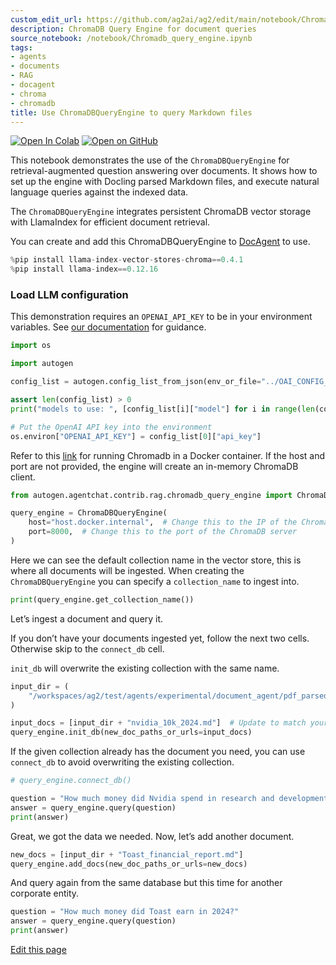 ```yaml
---
custom_edit_url: https://github.com/ag2ai/ag2/edit/main/notebook/Chromadb_query_engine.ipynb
description: ChromaDB Query Engine for document queries
source_notebook: /notebook/Chromadb_query_engine.ipynb
tags:
- agents
- documents
- RAG
- docagent
- chroma
- chromadb
title: Use ChromaDBQueryEngine to query Markdown files
---
```


<a href="https://colab.research.google.com/github/ag2ai/ag2/blob/main/notebook/Chromadb_query_engine.ipynb" class="colab-badge" target="_blank"><img noZoom src="https://colab.research.google.com/assets/colab-badge.svg" alt="Open In Colab" /></a>
<a href="https://github.com/ag2ai/ag2/blob/main/notebook/Chromadb_query_engine.ipynb" class="github-badge" target="_blank"><img noZoom src="https://img.shields.io/badge/Open%20on%20GitHub-grey?logo=github" alt="Open on GitHub" /></a>




This notebook demonstrates the use of the `ChromaDBQueryEngine` for
retrieval-augmented question answering over documents. It shows how to
set up the engine with Docling parsed Markdown files, and execute
natural language queries against the indexed data.

The `ChromaDBQueryEngine` integrates persistent ChromaDB vector storage
with LlamaIndex for efficient document retrieval.

You can create and add this ChromaDBQueryEngine to
[DocAgent](https://docs.ag2.ai/latest/docs/user-guide/reference-agents/docagent)
to use.

```python
%pip install llama-index-vector-stores-chroma==0.4.1
%pip install llama-index==0.12.16
```

### Load LLM configuration

This demonstration requires an `OPENAI_API_KEY` to be in your
environment variables. See [our
documentation](https://docs.ag2.ai/latest/docs/user-guide/advanced-concepts/llm-configuration-deep-dive)
for guidance.

```python
import os

import autogen

config_list = autogen.config_list_from_json(env_or_file="../OAI_CONFIG_LIST")

assert len(config_list) > 0
print("models to use: ", [config_list[i]["model"] for i in range(len(config_list))])

# Put the OpenAI API key into the environment
os.environ["OPENAI_API_KEY"] = config_list[0]["api_key"]
```

Refer to this
[link](https://docs.trychroma.com/production/containers/docker) for
running Chromadb in a Docker container. If the host and port are not
provided, the engine will create an in-memory ChromaDB client.

```python
from autogen.agentchat.contrib.rag.chromadb_query_engine import ChromaDBQueryEngine

query_engine = ChromaDBQueryEngine(
    host="host.docker.internal",  # Change this to the IP of the ChromaDB server
    port=8000,  # Change this to the port of the ChromaDB server
)
```

Here we can see the default collection name in the vector store, this is
where all documents will be ingested. When creating the
`ChromaDBQueryEngine` you can specify a `collection_name` to ingest
into.

```python
print(query_engine.get_collection_name())
```

Let’s ingest a document and query it.

If you don’t have your documents ingested yet, follow the next two
cells. Otherwise skip to the `connect_db` cell.

`init_db` will overwrite the existing collection with the same name.

```python
input_dir = (
    "/workspaces/ag2/test/agents/experimental/document_agent/pdf_parsed/"  # Update to match your input directory
)
```


```python
input_docs = [input_dir + "nvidia_10k_2024.md"]  # Update to match your input documents
query_engine.init_db(new_doc_paths_or_urls=input_docs)
```

If the given collection already has the document you need, you can use
`connect_db` to avoid overwriting the existing collection.

```python
# query_engine.connect_db()
```


```python
question = "How much money did Nvidia spend in research and development"
answer = query_engine.query(question)
print(answer)
```

Great, we got the data we needed. Now, let’s add another document.

```python
new_docs = [input_dir + "Toast_financial_report.md"]
query_engine.add_docs(new_doc_paths_or_urls=new_docs)
```

And query again from the same database but this time for another
corporate entity.

```python
question = "How much money did Toast earn in 2024?"
answer = query_engine.query(question)
print(answer)
```

<div className="edit-url-container">
    <a className="edit-url" href="https://github.com/ag2ai/ag2/edit/main/notebook/Chromadb_query_engine.ipynb" target='_blank'><Icon icon="pen" iconType="solid" size="13px"/> Edit this page</a>
</div>
